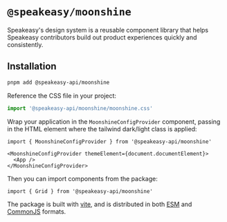 
<Meta title="Welcome" />

# `@speakeasy/moonshine`

Speakeasy's design system is a reusable component library that helps Speakeasy contributors build out product experiences quickly and consistently.

## Installation

```bash
pnpm add @speakeasy-api/moonshine
```

Reference the CSS file in your project:

```ts
import '@speakeasy-api/moonshine/moonshine.css'
```


Wrap your application in the `MoonshineConfigProvider` component, passing in the HTML element where the tailwind dark/light class is applied:

```tsx
import { MoonshineConfigProvider } from '@speakeasy-api/moonshine'

<MoonshineConfigProvider themeElement={document.documentElement}>
  <App />
</MoonshineConfigProvider>
```

Then you can import components from the package:

```tsx
import { Grid } from '@speakeasy-api/moonshine'
```

The package is built with [vite](https://vitejs.dev/), and is distributed in both [ESM](https://developer.mozilla.org/en-US/docs/Web/JavaScript/Guide/Modules) and [CommonJS](https://nodejs.org/api/modules.html#modules-commonjs) formats.